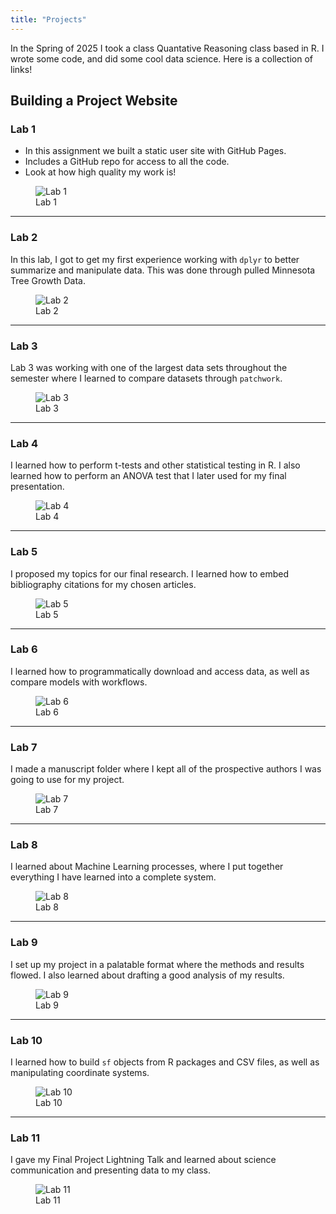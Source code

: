 ```yaml
---
title: "Projects"
---
```


In the Spring of 2025 I took a class Quantative Reasoning class based in R. I wrote some code, and did some cool data science. Here is a collection of links! 

## Building a Project Website

### Lab 1
- In this assignment we built a static user site with GitHub Pages.  
- Includes a GitHub repo for access to all the code.  
- Look at how high quality my work is!

![Lab 1](img/L1.png)

---

### Lab 2
In this lab, I got to get my first experience working with `dplyr` to better summarize and manipulate data. This was done through pulled Minnesota Tree Growth Data.

![Lab 2](img/L2.png)

---

### Lab 3
Lab 3 was working with one of the largest data sets throughout the semester where I learned to compare datasets through `patchwork`.

![Lab 3](img/L3.png)

---

### Lab 4
I learned how to perform t-tests and other statistical testing in R. I also learned how to perform an ANOVA test that I later used for my final presentation.

![Lab 4](img/L4.png)

---

### Lab 5
I proposed my topics for our final research. I learned how to embed bibliography citations for my chosen articles.

![Lab 5](img/L5.png)

---

### Lab 6
I learned how to programmatically download and access data, as well as compare models with workflows.

![Lab 6](img/L6.png)

---

### Lab 7
I made a manuscript folder where I kept all of the prospective authors I was going to use for my project.

![Lab 7](img/L7.png)

---

### Lab 8
I learned about Machine Learning processes, where I put together everything I have learned into a complete system.

![Lab 8](img/L8.png)

---

### Lab 9
I set up my project in a palatable format where the methods and results flowed. I also learned about drafting a good analysis of my results.

![Lab 9](img/L9.png)

---

### Lab 10
I learned how to build `sf` objects from R packages and CSV files, as well as manipulating coordinate systems.

![Lab 10](img/L10.png)

---

### Lab 11
I gave my Final Project Lightning Talk and learned about science communication and presenting data to my class.

![Lab 11](img/L11.png)
